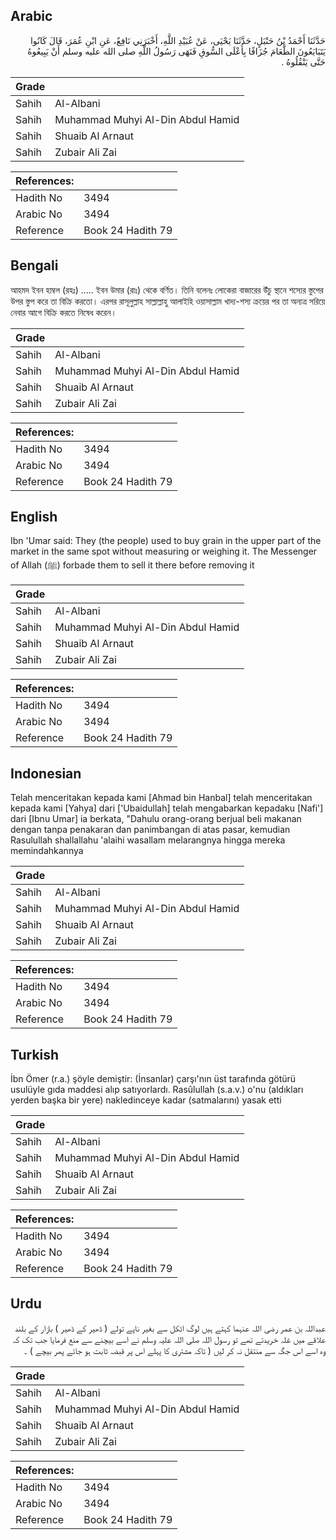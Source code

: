 ## Arabic


<div dir="rtl" lang="ar" style={{fontSize:'larger',backgroundColor:'#f8f9fa',padding:20}}>
حَدَّثَنَا أَحْمَدُ بْنُ حَنْبَلٍ، حَدَّثَنَا يَحْيَى، عَنْ عُبَيْدِ اللَّهِ، أَخْبَرَنِي نَافِعٌ، عَنِ ابْنِ عُمَرَ، قَالَ كَانُوا يَتَبَايَعُونَ الطَّعَامَ جُزَافًا بِأَعْلَى السُّوقِ فَنَهَى رَسُولُ اللَّهِ صلى الله عليه وسلم أَنْ يَبِيعُوهُ حَتَّى يَنْقُلُوهُ ‏.‏
</div>
<div style={{backgroundColor:'#f8f9fa',padding:20, marginBottom: 10}}><table> <thead> <tr> <th>Grade</th> <th></th> </tr> </thead> <tbody> <tr><td>Sahih</td><td>Al-Albani</td></tr><tr><td>Sahih</td><td>Muhammad Muhyi Al-Din Abdul Hamid</td></tr><tr><td>Sahih</td><td>Shuaib Al Arnaut</td></tr><tr><td>Sahih</td><td>Zubair Ali Zai</td></tr></tbody></table><table> <thead> <tr> <th>References:</th> <th></th> </tr> </thead> <tbody><tr><td>Hadith No</td><td>3494</td></tr><tr><td>Arabic No</td><td>3494</td></tr><tr><td>Reference</td><td>Book 24 Hadith 79</td></tr></tbody></table></div>

## Bengali


<div dir="ltr" lang="bn" style={{fontSize:'larger',backgroundColor:'#f8f9fa',padding:20}}>
আহমদ ইবন হাম্বল (রহঃ) ..... ইবন উমার (রাঃ) থেকে বর্ণিত। তিনি বলেনঃ লোকেরা বাজারের উঁচু স্থানে শস্যের স্তুপের উপর স্তুপ করে তা বিক্রি করতো। এরপর রাসূলুল্লাহ সাল্লাল্লাহু আলাইহি ওয়াসাল্লাম খাদ্য-শস্য ক্রয়ের পর তা অন্যত্র সরিয়ে নেবার আগে বিক্রি করতে নিষেধ করেন।
</div>
<div style={{backgroundColor:'#f8f9fa',padding:20, marginBottom: 10}}><table> <thead> <tr> <th>Grade</th> <th></th> </tr> </thead> <tbody> <tr><td>Sahih</td><td>Al-Albani</td></tr><tr><td>Sahih</td><td>Muhammad Muhyi Al-Din Abdul Hamid</td></tr><tr><td>Sahih</td><td>Shuaib Al Arnaut</td></tr><tr><td>Sahih</td><td>Zubair Ali Zai</td></tr></tbody></table><table> <thead> <tr> <th>References:</th> <th></th> </tr> </thead> <tbody><tr><td>Hadith No</td><td>3494</td></tr><tr><td>Arabic No</td><td>3494</td></tr><tr><td>Reference</td><td>Book 24 Hadith 79</td></tr></tbody></table></div>

## English


<div dir="ltr" lang="en" style={{fontSize:'larger',backgroundColor:'#f8f9fa',padding:20}}>
Ibn 'Umar said: They (the people) used to buy grain in the upper part of the market in the same spot without measuring or weighing it. The Messenger of Allah (ﷺ) forbade them to sell it there before removing it
</div>
<div style={{backgroundColor:'#f8f9fa',padding:20, marginBottom: 10}}><table> <thead> <tr> <th>Grade</th> <th></th> </tr> </thead> <tbody> <tr><td>Sahih</td><td>Al-Albani</td></tr><tr><td>Sahih</td><td>Muhammad Muhyi Al-Din Abdul Hamid</td></tr><tr><td>Sahih</td><td>Shuaib Al Arnaut</td></tr><tr><td>Sahih</td><td>Zubair Ali Zai</td></tr></tbody></table><table> <thead> <tr> <th>References:</th> <th></th> </tr> </thead> <tbody><tr><td>Hadith No</td><td>3494</td></tr><tr><td>Arabic No</td><td>3494</td></tr><tr><td>Reference</td><td>Book 24 Hadith 79</td></tr></tbody></table></div>

## Indonesian


<div dir="ltr" lang="id" style={{fontSize:'larger',backgroundColor:'#f8f9fa',padding:20}}>
Telah menceritakan kepada kami [Ahmad bin Hanbal] telah menceritakan kepada kami [Yahya] dari ['Ubaidullah] telah mengabarkan kepadaku [Nafi'] dari [Ibnu Umar] ia berkata, "Dahulu orang-orang berjual beli makanan dengan tanpa penakaran dan panimbangan di atas pasar, kemudian Rasulullah shallallahu 'alaihi wasallam melarangnya hingga mereka memindahkannya
</div>
<div style={{backgroundColor:'#f8f9fa',padding:20, marginBottom: 10}}><table> <thead> <tr> <th>Grade</th> <th></th> </tr> </thead> <tbody> <tr><td>Sahih</td><td>Al-Albani</td></tr><tr><td>Sahih</td><td>Muhammad Muhyi Al-Din Abdul Hamid</td></tr><tr><td>Sahih</td><td>Shuaib Al Arnaut</td></tr><tr><td>Sahih</td><td>Zubair Ali Zai</td></tr></tbody></table><table> <thead> <tr> <th>References:</th> <th></th> </tr> </thead> <tbody><tr><td>Hadith No</td><td>3494</td></tr><tr><td>Arabic No</td><td>3494</td></tr><tr><td>Reference</td><td>Book 24 Hadith 79</td></tr></tbody></table></div>

## Turkish


<div dir="ltr" lang="tr" style={{fontSize:'larger',backgroundColor:'#f8f9fa',padding:20}}>
İbn Ömer (r.a.) şöyle demiştir: (İnsanlar) çarşı'nın üst tarafında götürü usulüyle gıda maddesi alıp satıyorlardı. Rasûlullah (s.a.v.) o'nu (aldıkları yerden başka bir yere) nakledinceye kadar (satmalarını) yasak etti
</div>
<div style={{backgroundColor:'#f8f9fa',padding:20, marginBottom: 10}}><table> <thead> <tr> <th>Grade</th> <th></th> </tr> </thead> <tbody> <tr><td>Sahih</td><td>Al-Albani</td></tr><tr><td>Sahih</td><td>Muhammad Muhyi Al-Din Abdul Hamid</td></tr><tr><td>Sahih</td><td>Shuaib Al Arnaut</td></tr><tr><td>Sahih</td><td>Zubair Ali Zai</td></tr></tbody></table><table> <thead> <tr> <th>References:</th> <th></th> </tr> </thead> <tbody><tr><td>Hadith No</td><td>3494</td></tr><tr><td>Arabic No</td><td>3494</td></tr><tr><td>Reference</td><td>Book 24 Hadith 79</td></tr></tbody></table></div>

## Urdu


<div dir="rtl" lang="ur" style={{fontSize:'larger',backgroundColor:'#f8f9fa',padding:20}}>
عبداللہ بن عمر رضی اللہ عنہما کہتے ہیں لوگ اٹکل سے بغیر ناپے تولے ( ڈھیر کے ڈھیر ) بازار کے بلند علاقے میں غلہ خریدتے تھے تو رسول اللہ صلی اللہ علیہ وسلم نے اسے بیچنے سے منع فرمایا جب تک کہ وہ اسے اس جگہ سے منتقل نہ کر لیں ( تاکہ مشتری کا پہلے اس پر قبضہ ثابت ہو جائے پھر بیچے ) ۔
</div>
<div style={{backgroundColor:'#f8f9fa',padding:20, marginBottom: 10}}><table> <thead> <tr> <th>Grade</th> <th></th> </tr> </thead> <tbody> <tr><td>Sahih</td><td>Al-Albani</td></tr><tr><td>Sahih</td><td>Muhammad Muhyi Al-Din Abdul Hamid</td></tr><tr><td>Sahih</td><td>Shuaib Al Arnaut</td></tr><tr><td>Sahih</td><td>Zubair Ali Zai</td></tr></tbody></table><table> <thead> <tr> <th>References:</th> <th></th> </tr> </thead> <tbody><tr><td>Hadith No</td><td>3494</td></tr><tr><td>Arabic No</td><td>3494</td></tr><tr><td>Reference</td><td>Book 24 Hadith 79</td></tr></tbody></table></div>